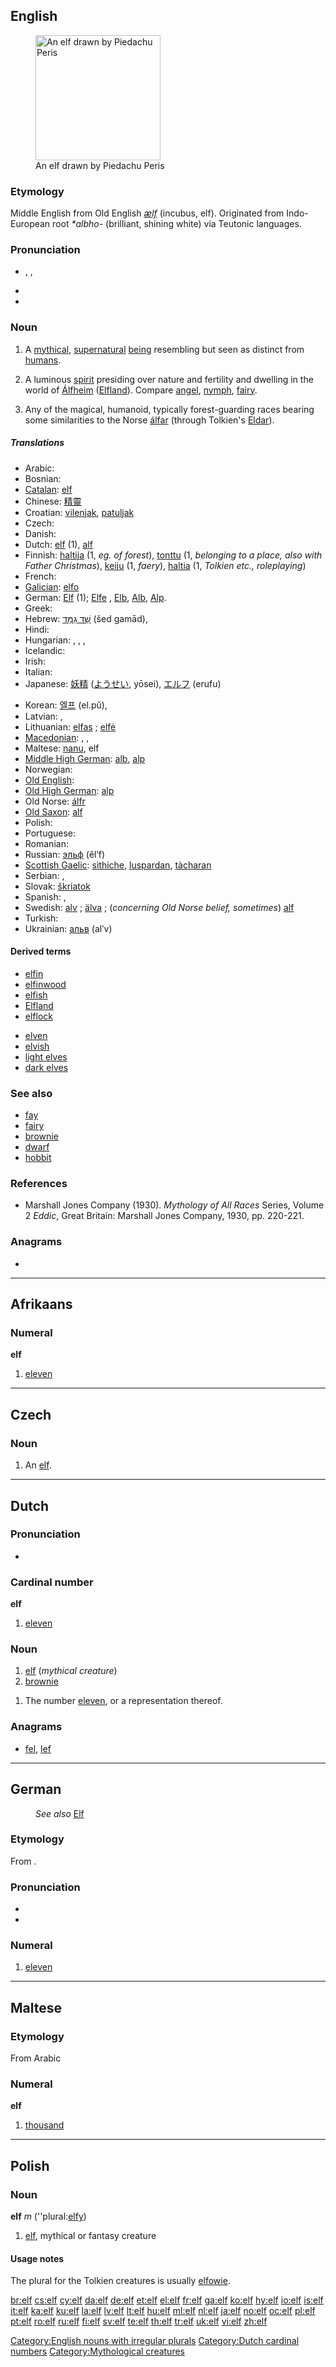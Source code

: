{{also|Elf}}
{{also|ELF}}
==English==
[[Image:Elfo_red.jpg|thumb|right|200px|An elf drawn by Piedachu Peris]]

===Etymology===
Middle English from Old English ''[[ælf]]'' (incubus, elf). Originated from Indo-European root ''*albho-'' (brilliant, shining white) via Teutonic languages.

===Pronunciation===
* {{enPR|ĕlf}}, {{IPA|/ɛlf/}}, {{SAMPA|/EIf/}}
* {{audio|En-us-elf.ogg|Audio (US)}}
* {{rhymes|ɛlf}}

===Noun===
{{en-noun|elves}}
{{wikipedia|Elf}}

# A [[mythical]], [[supernatural]] [[being]] resembling but seen as distinct from [[humans]].
# {{Norse mythology}} A luminous [[spirit]] presiding over nature and fertility and dwelling in the world of [[Álfheim]] ([[Elfland]]). Compare [[angel]], [[nymph]], [[fairy]].
# {{fantasy}} Any of the magical, humanoid, typically forest-guarding races bearing some similarities to the Norse [[álfar]] (through Tolkien's [[Eldar]]).

=====Translations=====
{{trans-top|a mythical being}}
* Arabic: {{t-|ar|قزم|m}}
* Bosnian: {{t-|bs|patuljak}}
* [[Catalan]]: [[elf]]
* Chinese: [[精靈]]
* Croatian: [[vilenjak]], [[patuljak]]
* Czech: {{t+|cs|elf|m}}
* Danish: {{t+|da|alf|c}}
* Dutch: [[#Dutch|elf]] (1), [[alf]]
* Finnish: [[haltija]] (1, ''eg. of forest''), [[tonttu]] (1, ''belonging to a place, also with Father Christmas''), [[keiju]] (1, ''faery''), [[haltia]] (1, ''Tolkien etc., roleplaying'')
* French: {{t+|fr|elfe|m}}
* [[Galician]]: [[elfo]]
* German: [[Elf]] {{m}} (1); [[Elfe]] {{f}}, [[Elb]], [[Alb]], [[Alp]].
* Greek: {{t+|el|ξωτικά|tr=xōtiká}}
* Hebrew: [[שד גמד|שֵׁד גַמָּד]] (šed gamād),  {{t|he|אלף |m|tr=elff}}
* Hindi: {{t-|hi|देव|xs=Hindi}}
* Hungarian: {{t-|hu|manó}}, {{t+|hu|elf}}, {{t+|hu|tündér}}, {{t+|hu|tünde}}
* Icelandic: {{t+|is|álfur|m}}
* Irish: {{t+|ga|lucharachán|xs=Irish}}
* Italian: {{t+|it|elfo}}
* Japanese: [[妖精]] ([[ようせい]], yōsei), [[エルフ]] (erufu)
{{trans-mid}}
* Korean: [[엘프]] (el.pŭ),  {{t+|ko|요정|tr=yojeong|sc=Hang}}
* Latvian: {{t+|lv|elfs|m|xs=Latvian}},  {{t|lv|elfa|f|xs=Latvian}}
* Lithuanian: [[elfas]] {{m}}; [[elfė]] {{f}}
* [[Macedonian]]: {{t|mk|виленик|m|tr=vílenik}},  {{t|mk|џуџе|n|tr=džúdže}},  {{t|mk|елф|m|tr=elf}}
* Maltese: [[nanu]], elf
* [[Middle High German]]: [[alb]], [[alp]]
* Norwegian: {{t+|no|alv|m}}
* [[Old English]]: {{t-|ang|ælf|xs=Old English}}
* [[Old High German]]: [[alp]]
* Old Norse: [[álfr]]
* [[Old Saxon]]: [[alf]]
* Polish: {{t+|pl|elf|m}}
* Portuguese: {{t+|pt|elfo|m}}
* Romanian: {{t+|ro|elf}}
* Russian: [[эльф]] (êlʹf) {{m}}
* [[Scottish Gaelic]]: [[sìthiche]], [[luspardan]], [[tàcharan]]
* Serbian: {{t-|sr|патуљак|sc=Cyrl}}, {{t-|sr|patuljak}}
* Slovak: [[škriatok]] {{m}}
* Spanish: {{t-|es|elfo}}, {{t-|es|duende}}
* Swedish: [[alv]] {{m}}; [[älva]] {{f}}; (''concerning Old Norse belief, sometimes'') [[alf]]
* Turkish: {{t+|tr|elf}}
* Ukrainian: [[альв]] (alʹv)
{{trans-bottom}}

====Derived terms====
{{top2}}
* [[elfin]]
* [[elfinwood]]
* [[elfish]]
* [[Elfland]]
* [[elflock]]
{{mid2}}
* [[elven]]
* [[elvish]]
* [[light elves]]
* [[dark elves]]
{{bottom2}}

===See also===
* [[fay]]
* [[fairy]]
* [[brownie]]
* [[dwarf]]
* [[hobbit]]

===References===
* Marshall Jones Company (1930). ''Mythology of All Races'' Series, Volume 2 ''Eddic'', Great Britain: Marshall Jones Company, 1930, pp. 220-221.

===Anagrams===
* {{alphagram|[[EFL#English|EFL]]}}

[[Category:English nouns with irregular plurals]]

----

==Afrikaans==

===Numeral===
'''elf'''

# {{cardinal|lang=af}} [[eleven]]

----

==Czech==

===Noun===
{{cs-noun|g=m}}

# An [[#English|elf]].

----

==Dutch==

===Pronunciation===
* {{audio|Nl-elf.ogg|audio}}

===Cardinal number===
{{cardinalbox|nl|10|11|12|tien|twaalf|ord=elfde}}
'''elf'''

# [[eleven]]

===Noun===
{{nl-noun|g1=m|g2=f|elfen|elfje}}

# [[#English|elf]] (''mythical creature'')
# [[brownie]]

{{nl-noun|g1=m|g2=f|elven|elfje}}

# The number [[eleven]], or a representation thereof.

===Anagrams===
* [[fel#Dutch|fel]], [[lef#Dutch|lef]]

[[Category:Dutch cardinal numbers]]

----

==German==
: ''See also'' [[Elf]]

===Etymology===
From {{etyl|goh|de}} {{term|einlif|lang=goh}}.

===Pronunciation===
* {{IPA|/ʔɛlf/|lang=de}}
* {{audio|De-elf.ogg|audio}}

===Numeral===
{{infl|de|numeral}}

# {{cardinal|lang=de}} [[eleven]]

----

==Maltese==

===Etymology===
From Arabic

===Numeral===
'''elf'''

# {{cardinal|lang=mt}} [[thousand]]

----

==Polish==

===Noun===
'''elf''' ''m'' (''plural:[[elfy]])

# [[elf#English|elf]], mythical or fantasy creature

====Usage notes====
The plural for the Tolkien creatures is usually [[elfowie]].

[[Category:Mythological creatures]]

[[br:elf]]
[[cs:elf]]
[[cy:elf]]
[[da:elf]]
[[de:elf]]
[[et:elf]]
[[el:elf]]
[[fr:elf]]
[[ga:elf]]
[[ko:elf]]
[[hy:elf]]
[[io:elf]]
[[is:elf]]
[[it:elf]]
[[ka:elf]]
[[ku:elf]]
[[la:elf]]
[[lv:elf]]
[[lt:elf]]
[[hu:elf]]
[[ml:elf]]
[[nl:elf]]
[[ja:elf]]
[[no:elf]]
[[oc:elf]]
[[pl:elf]]
[[pt:elf]]
[[ro:elf]]
[[ru:elf]]
[[fi:elf]]
[[sv:elf]]
[[te:elf]]
[[th:elf]]
[[tr:elf]]
[[uk:elf]]
[[vi:elf]]
[[zh:elf]]